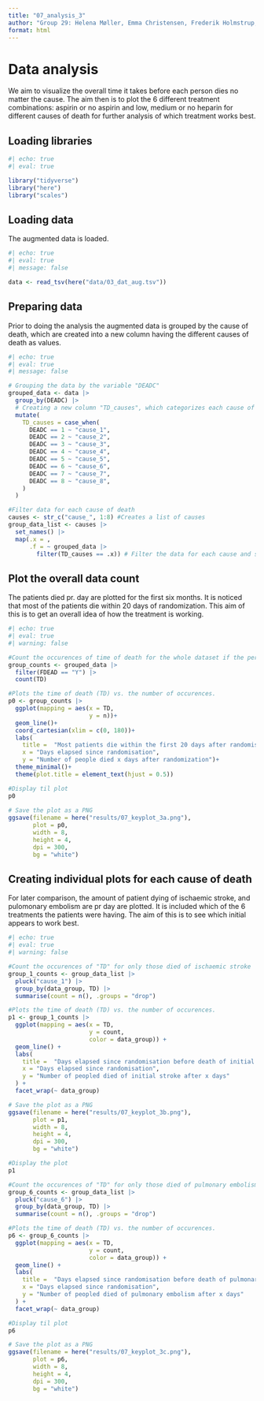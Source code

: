 ```yaml
---
title: "07_analysis_3"
author: "Group 29: Helena Møller, Emma Christensen, Frederik Holmstrup, Casper Harreby & Laura Christiansen"
format: html
---
```


# Data analysis

We aim to visualize the overall time it takes before each person dies no matter the cause. The aim then is to plot the 6 different treatment combinations: aspirin or no aspirin and low, medium or no heparin for different causes of death for further analysis of which treatment works best.

## Loading libraries

```r
#| echo: true
#| eval: true

library("tidyverse")
library("here")
library("scales")
```

## Loading data

The augmented data is loaded.

```r
#| echo: true
#| eval: true
#| message: false

data <- read_tsv(here("data/03_dat_aug.tsv"))
```

## Preparing data

Prior to doing the analysis the augmented data is grouped by the cause of death, which are created into a new column having the different causes of death as values.

```r
#| echo: true
#| eval: true
#| message: false

# Grouping the data by the variable "DEADC"
grouped_data <- data |>
  group_by(DEADC) |>
  # Creating a new column "TD_causes", which categorizes each cause of death based on "DEADC"
  mutate( 
    TD_causes = case_when( 
      DEADC == 1 ~ "cause_1",
      DEADC == 2 ~ "cause_2",
      DEADC == 3 ~ "cause_3",
      DEADC == 4 ~ "cause_4",
      DEADC == 5 ~ "cause_5",
      DEADC == 6 ~ "cause_6",
      DEADC == 7 ~ "cause_7",
      DEADC == 8 ~ "cause_8",
    )
  )

#Filter data for each cause of death
causes <- str_c("cause_", 1:8) #Creates a list of causes
group_data_list <- causes |> 
  set_names() |> 
  map(.x = ,
      .f = ~ grouped_data |>
        filter(TD_causes == .x)) # Filter the data for each cause and stores it in a list
```

## Plot the overall data count

The patients died pr. day are plotted for the first six months. It is noticed that most of the patients die within 20 days of randomization. This aim of this is to get an overall idea of how the treatment is working.

```r
#| echo: true
#| eval: true
#| warning: false

#Count the occurences of time of death for the whole dataset if the person is dead at the 6 month follow up
group_counts <- grouped_data |>
  filter(FDEAD == "Y") |> 
  count(TD)

#Plots the time of death (TD) vs. the number of occurences.
p0 <- group_counts |>
  ggplot(mapping = aes(x = TD,
                       y = n))+
  geom_line()+
  coord_cartesian(xlim = c(0, 180))+
  labs(
    title =  "Most patients die within the first 20 days after randomisation",
    x = "Days elapsed since randomisation",
    y = "Number of people died x days after randomization")+
  theme_minimal()+
  theme(plot.title = element_text(hjust = 0.5))

#Display til plot
p0
  
# Save the plot as a PNG
ggsave(filename = here("results/07_keyplot_3a.png"), 
       plot = p0, 
       width = 8, 
       height = 4, 
       dpi = 300, 
       bg = "white")

```

## Creating individual plots for each cause of death

For later comparison, the amount of patient dying of ischaemic stroke, and pulomonary embolism are pr day are plotted. It is included which of the 6 treatments the patients were having. The aim of this is to see which initial appears to work best.

```r
#| echo: true
#| eval: true
#| warning: false

#Count the occurences of "TD" for only those died of ischaemic stroke
group_1_counts <- group_data_list |>
  pluck("cause_1") |> 
  group_by(data_group, TD) |>
  summarise(count = n(), .groups = "drop")

#Plots the time of death (TD) vs. the number of occurences.
p1 <- group_1_counts |> 
  ggplot(mapping = aes(x = TD, 
                       y = count, 
                       color = data_group)) + 
  geom_line() +
  labs(
    title =  "Days elapsed since randomisation before death of initial stroke",
    x = "Days elapsed since randomisation",
    y = "Number of peopled died of initial stroke after x days"
  ) +
  facet_wrap(~ data_group)

# Save the plot as a PNG
ggsave(filename = here("results/07_keyplot_3b.png"), 
       plot = p1, 
       width = 8, 
       height = 4, 
       dpi = 300, 
       bg = "white")

#Display the plot
p1

#Count the occurences of "TD" for only those died of pulmonary embolism
group_6_counts <- group_data_list |>
  pluck("cause_6") |> 
  group_by(data_group, TD) |>
  summarise(count = n(), .groups = "drop")

#Plots the time of death (TD) vs. the number of occurences.
p6 <- group_6_counts |> 
  ggplot(mapping = aes(x = TD, 
                       y = count, 
                       color = data_group)) + 
  geom_line() +
  labs(
    title =  "Days elapsed since randomisation before death of pulmonary embolism",
    x = "Days elapsed since randomisation",
    y = "Number of peopled died of pulmonary embolism after x days"
  ) +
  facet_wrap(~ data_group)

#Display til plot
p6

# Save the plot as a PNG
ggsave(filename = here("results/07_keyplot_3c.png"), 
       plot = p6, 
       width = 8, 
       height = 4, 
       dpi = 300, 
       bg = "white")
```
